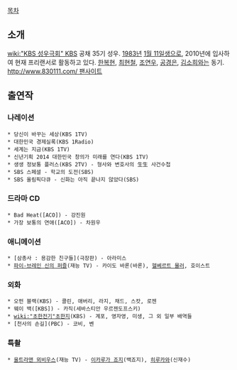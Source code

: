 [[목차]]

== 소개 ==
[[wiki:"KBS 성우극회" KBS]] 공채 35기 성우. [[1983년]] [[1월 11일]]생으로, 2010년에 입사하여 현재 프리랜서로 활동하고 있다. [[한복현]], [[최현철]], [[조연우]], [[공경은]], [[김소희]]와는 동기. [[http://www.830111.com/ 팬사이트]]

== 출연작 ==
=== 나레이션 ===
 * 당신이 바꾸는 세상(KBS 1TV)
 * 대한민국 경제실록(KBS 1Radio)
 * 세계는 지금(KBS 1TV)
 * 신년기획 2014 대한민국 창의가 미래를 연다(KBS 1TV)
 * 생생 정보통 플러스(KBS 2TV) - 형사와 변호사의 生生 사건수첩
 * SBS 스페셜 - 학교의 도전(SBS)
 * SBS 올림픽다큐 - 신화는 아직 끝나지 않았다(SBS)
=== 드라마 CD ===
 * Bad Heat([ACO]) - 강진원
 * 가장 보통의 연애([ACO]) - 차원우
=== 애니메이션 ===
 * [삼총사 : 용감한 친구들](극장판) - 아라미스
 * [[파이-브레인 신의 퍼즐]](재능 TV) - 카이도 바론(바론), [[헬베르트 뮬러]], 호이스트
=== 외화 ===
 * 오펀 블랙(KBS) - 콜린, 애버리, 라지, 채드, 스캇, 로젠
 * 웨이 백([KBS]) - 카직(세바스티안 우르젠도프스키)
 * [[wiki:"초한전기"초한지]](KBS) - 계포, 영자영, 미생, 그 외 일부 배역들
 * [천사의 손길](PBC) - 코비, 벤
=== 특촬 ===
 * [[울트라맨 뫼비우스]](재능 TV) - [[이카루가 죠지]](백죠지), [[히루카와]](신재수)
